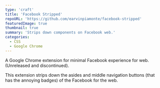 ```yaml
---
type: 'craft'
title: 'Facebook Stripped'
repoURL: 'https://github.com/earvinpiamonte/facebook-stripped'
featuredImage: true
thumbnail: true
summary: 'Strips down components on Facebook web.'
categories:
  - CSS
  - Google Chrome
---
```


A Google Chrome extension for minimal Facebook experience for web. (Unreleased and discontinued).

This extension strips down the asides and middle navigation buttons (that has the annoying badges) of the Facebook for the web.
